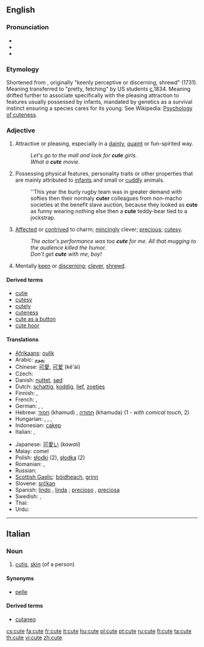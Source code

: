 {{wikipedia}}
==English==

===Pronunciation===
* {{IPA|/kjuːt/}}
* {{audio|en-us-cute.ogg|Audio (US)}}
* {{rhymes|uːt}}

===Etymology===
Shortened from {{term|acute}}, originally "keenly perceptive or discerning, shrewd" (1731).  Meaning transferred to "pretty, fetching" by US students [[circa|c.]]1834.  Meaning drifted further to associate specifically with the pleasing attraction to features usually possessed by infants, mandated by genetics as a survival instinct ensuring a species cares for its young. See Wikipedia: [[w:Cute#Psychology_of_cuteness|Psychology of cuteness]].

===Adjective===
{{en-adj|cuter|cutest}}

# Attractive or pleasing, especially in a [[dainty]], [[quaint]] or fun-spirited way.
#: ''Let's go to the mall and look for '''cute''' girls.''
#: ''What a '''cute''' movie.''
# Possessing physical features, personality traits or other properties that are mainly attributed to [[infant]]s and small or [[cuddly]] animals.
#: ''This year the burly rugby team was in greater demand with softies then their normaly '''cuter''' colleagues from non-macho societies at the benefit slave auction, because they looked as '''cute''' as funny wearing nothing else then a '''cute''' teddy-bear tied to a jockstrap.
# [[affected|Affected]] or [[contrived]] to charm; [[mince#Verb|mincingly]] clever; [[precious]]; [[cutesy]].
#: ''The actor's performance was too '''cute''' for me.  All that mugging to the audience killed the humor.''
#: ''Don't get '''cute''' with me, boy!''
# Mentally [[keen]] or [[discerning]]; [[clever]], [[shrewd]].

====Derived terms====
* [[cutie]]
* [[cutesy]]
* [[cutely]]
* [[cuteness]]
* [[cute as a button]]
* [[cute hoor]]

====Translations====
{{trans-top|attractive or pleasing, especially in a dainty, quaint, or fun-spirited way}}
{{trans-mid}}
{{trans-bottom}}

{{trans-top|having features mainly attributed to infants and small or cuddly animals}}
* [[Afrikaans]]: [[oulik]]
* Arabic: [[نعوم]]
* Chinese: [[可愛]], [[可爱]] (kě'ài)
* Czech: {{t-|cs|roztomilý|m}}
* Danish: [[nuttet]], [[sød]]
* Dutch: [[schattig]], [[koddig]], [[lief]], [[zoetjes]]
* Finnish: {{t-|fi|suloinen}}, {{t-|fi|nätti}}
* French: {{t+|fr|mignon|m}}, {{t+|fr|mignonne|f}}
* German: {{t+|de|goldig}}, {{t+|de|niedlich}}, {{t+|de|süß}}
* Hebrew: [[חמוד]] (khamud) {{m}}, [[חמודה]] (khamuda) {{f}} (1 - ''with comical touch,'' 2)
* Hungarian: {{t+|hu|aranyos}}, {{t+|hu|helyes}}, {{t+|hu|cuki}}, {{t+|hu|édes}}
* Indonesian: [[cakep]]
* Italian: {{t+|it|carino}}, {{t-|it|grazioso}}
{{trans-mid}}
* Japanese: [[可愛い]] (''kawaii'')
* Malay: comel
* Polish: [[słodki]] {{m}} (2), [[słodka]] {{f}} (2)
* Romanian: {{t-|ro|drăguţ}}, {{t-|ro|drăgălaş}}
* Russian: {{t+|ru|милый|sc=Cyrl}}
* [[Scottish Gaelic]]: [[bòidheach]], [[grinn]]
* Slovene: [[srčkan]]
* Spanish: [[lindo]] {{m}}, [[linda]] {{f}}; [[precioso]] {{m}}, [[preciosa]] {{f}}
* Swedish: {{t+|sv|gullig}}, {{t+|sv|söt}}
* Thai: {{Thai|[[น่ารัก]]}}
* Urdu: {{ur-Arab|[[معصوم]]}}
{{trans-bottom}}

{{trans-top|affected or contrived to charm; mincingly clever; precious; cutesy}}
{{trans-mid}}
{{trans-bottom}}

{{trans-top|mentally keen or discerning; clever, shrewd}}
{{trans-mid}}
{{trans-bottom}}

----

==Italian==
{{wikipedia|lang=it}}

===Noun===
{{it-noun|cut|f|e|i}}

# {{context|anatomy|lang=it}} [[cutis]], [[skin]] (of a person)

====Synonyms====
* [[pelle]]

====Derived terms====
* [[cutaneo]]

[[cs:cute]]
[[fa:cute]]
[[fr:cute]]
[[it:cute]]
[[hu:cute]]
[[pl:cute]]
[[pt:cute]]
[[ru:cute]]
[[fi:cute]]
[[ta:cute]]
[[th:cute]]
[[vi:cute]]
[[zh:cute]]